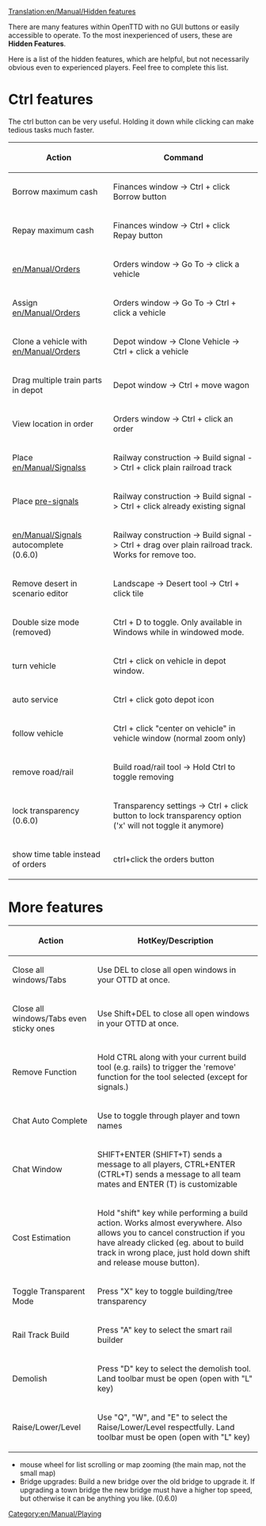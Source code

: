 [[Translation:en/Manual/Hidden features]]
{{en/Manual/Navigation}}

There are many features within OpenTTD with no GUI buttons or easily accessible to operate. To the most inexperienced of users, these are '''Hidden Features'''.

Here is a list of the hidden features, which are helpful, but not necessarily obvious even to experienced players. Feel free to complete this list.

=Ctrl features=
The ctrl button can be very useful.  Holding it down while clicking can make tedious tasks much faster.

{| border="1"
!Action!!Command
|-
|Borrow maximum cash||Finances window -> Ctrl + click Borrow button
|-
|Repay maximum cash||Finances window -> Ctrl + click Repay button
|-
|[[en/Manual/Orders]]||Orders window -> Go To -> click a vehicle
|-
|Assign [[en/Manual/Orders]]||Orders window -> Go To -> Ctrl + click a vehicle
|-
|Clone a vehicle with [[en/Manual/Orders]]||Depot window -> Clone Vehicle -> Ctrl + click a vehicle
|-
|Drag multiple train parts in depot||Depot window -> Ctrl + move wagon
|-
|View location in order||Orders window -> Ctrl + click an order
|-
|Place [[en/Manual/Signals]]s||Railway construction -> Build signal -> Ctrl + click plain railroad track
|-
|Place [[en/Manual/Signals#pre-signals|pre-signals]]||Railway construction -> Build signal -> Ctrl + click already existing signal
|-
|[[en/Manual/Signals]] autocomplete <br> (0.6.0)||Railway construction -> Build signal -> Ctrl + drag over plain railroad track. Works for remove too.
|-
|Remove desert in scenario editor||Landscape -> Desert tool -> Ctrl + click tile
|-
|Double size mode <br> (removed)||Ctrl + D to toggle. Only available in Windows while in windowed mode.
|-
|turn vehicle||Ctrl + click on vehicle in depot window.
|-
|auto service||Ctrl + click goto depot icon
|-
|follow vehicle||Ctrl + click "center on vehicle" in vehicle window (normal zoom only)
|-
|remove road/rail||Build road/rail tool -> Hold Ctrl to toggle removing
|-
|lock transparency <br> (0.6.0)||Transparency settings -> Ctrl + click button to lock transparency option ('x' will not toggle it anymore)
|-
|show time table instead of orders||ctrl+click the orders button
|}

=More features=
{| border="1"
!Action!!HotKey/Description
|-
|Close all windows/Tabs||Use DEL to close all open windows in your OTTD at once.
|-
|Close all windows/Tabs even sticky ones||Use Shift+DEL to close all open windows in your OTTD at once.
|-
|Remove Function||Hold CTRL along with your current build tool (e.g. rails) to trigger the 'remove' function for the tool selected (except for signals.)
|-
|Chat Auto Complete||Use <TAB> to toggle through player and town names
|-
|Chat Window||SHIFT+ENTER (SHIFT+T) sends a message to all players, CTRL+ENTER (CTRL+T) sends a message to all team mates and ENTER (T) is customizable
|-
|Cost Estimation||Hold "shift" key while performing a build action. Works almost everywhere. Also allows you to cancel construction if you have already clicked (eg. about to build track in wrong place, just hold down shift and release mouse button).
|-
|Toggle Transparent Mode||Press "X" key to toggle building/tree transparency
|-
|Rail Track Build||Press "A" key to select the smart rail builder
|-
|Demolish||Press "D" key to select the demolish tool. Land toolbar must be open (open with "L" key)
|-
|Raise/Lower/Level||Use "Q", "W", and "E" to select the Raise/Lower/Level respectfully. Land toolbar must be open (open with "L" key)
|}

* mouse wheel for list scrolling or map zooming (the main map, not the small map)
* Bridge upgrades: Build a new bridge over the old bridge to upgrade it. If upgrading a town bridge the new bridge must have a higher top speed, but otherwise it can be anything you like. (0.6.0)
[[Category:en/Manual/Playing]]